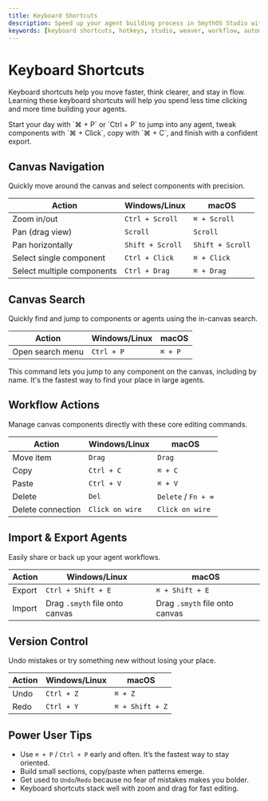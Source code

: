 ```yaml
---
title: Keyboard Shortcuts
description: Speed up your agent building process in SmythOS Studio with this complete guide to keyboard shortcuts for navigation, workflow actions, and version control.
keywords: [keyboard shortcuts, hotkeys, studio, weaver, workflow, automation]
---
```


# Keyboard Shortcuts

Keyboard shortcuts help you move faster, think clearer, and stay in flow. Learning these keyboard shortcuts will help you spend less time clicking and more time building your agents.

<TipCallout title="Power user workflow">
Start your day with `⌘ + P` or `Ctrl + P` to jump into any agent, tweak components with `⌘ + Click`, copy with `⌘ + C`, and finish with a confident export.
</TipCallout>

<Divider />

## Canvas Navigation

Quickly move around the canvas and select components with precision.

| Action                     | Windows/Linux     | macOS             |
|----------------------------|-------------------|-------------------|
| Zoom in/out                | `Ctrl + Scroll`   | `⌘ + Scroll`      |
| Pan (drag view)            | `Scroll`          | `Scroll`          |
| Pan horizontally           | `Shift + Scroll`  | `Shift + Scroll`  |
| Select single component    | `Ctrl + Click`    | `⌘ + Click`       |
| Select multiple components | `Ctrl + Drag`     | `⌘ + Drag`        |

<Arcade src="https://demo.arcade.software/OeotwcVJYsimXXOajFUC?embed&embed_mobile=tab&embed_desktop=inline&show_copy_link=true" title="Navigation Controls | SmythOS" />

<Spacer size="md" />
<Divider />

## Canvas Search

Quickly find and jump to components or agents using the in-canvas search.

| Action            | Windows/Linux | macOS       |
|-------------------|---------------|-------------|
| Open search menu  | `Ctrl + P`    | `⌘ + P`     |

<TipCallout title="Smart search">
This command lets you jump to any component on the canvas, including by name. It's the fastest way to find your place in large agents.
</TipCallout>

<Spacer size="md" />
<Divider />

## Workflow Actions

Manage canvas components directly with these core editing commands.

| Action        | Windows/Linux | macOS           |
|---------------|----------------|------------------|
| Move item     | `Drag`         | `Drag`           |
| Copy          | `Ctrl + C`     | `⌘ + C`          |
| Paste         | `Ctrl + V`     | `⌘ + V`          |
| Delete        | `Del`          | `Delete` / `Fn + ⌫` |
| Delete connection      | `Click on wire`   | `Click on wire`   |

<Arcade src="https://demo.arcade.software/Dgz9LU76cKr5I6XkVMgM?embed&embed_mobile=tab&embed_desktop=inline&show_copy_link=true" title="Bulk Actions | SmythOS" />

<Spacer size="md" />
<Divider />

## Import & Export Agents

Easily share or back up your agent workflows.

| Action     | Windows/Linux     | macOS              |
|------------|-------------------|---------------------|
| Export     | `Ctrl + Shift + E`| `⌘ + Shift + E`     |
| Import     | Drag `.smyth` file onto canvas | Drag `.smyth` file onto canvas |

<Arcade src="https://demo.arcade.software/vLQOScbwMOyXhED2A2Rs?embed&embed_mobile=tab&embed_desktop=inline&show_copy_link=true" title="Import & Export Agents" />

<Spacer size="md" />
<Divider />

## Version Control

Undo mistakes or try something new without losing your place.

| Action  | Windows/Linux | macOS           |
|---------|----------------|------------------|
| Undo    | `Ctrl + Z`     | `⌘ + Z`          |
| Redo    | `Ctrl + Y`     | `⌘ + Shift + Z`  |

<Arcade src="https://demo.arcade.software/xzb5NBUzAHp9mr3t9fk5?embed&embed_mobile=tab&embed_desktop=inline&show_copy_link=true" title="Undo/Redo Functionality | SmythOS" />

<Spacer size="md" />

<Divider />

## Power User Tips

- Use `⌘ + P` / `Ctrl + P` early and often. It’s the fastest way to stay oriented.
- Build small sections, copy/paste when patterns emerge.
- Get used to `Undo`/`Redo` because no fear of mistakes makes you bolder.
- Keyboard shortcuts stack well with zoom and drag for fast editing.